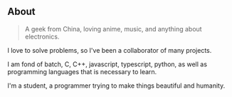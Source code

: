 ## About

> A geek from China, loving anime, music, and anything about electronics.

I love to solve problems, so I've been a collaborator of many projects.

I am fond of batch, C, C++, javascript, typescript, python, as well as programming languages that is necessary to learn.

I'm a student, a programmer trying to make things beautiful and humanity.
